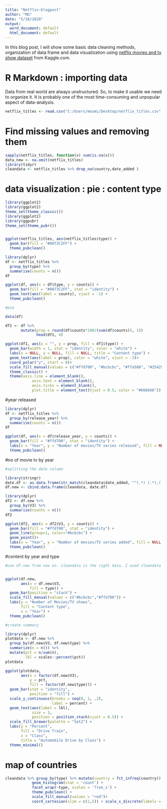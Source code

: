 ---
title: "Netflix-blogpost"
author: "MG"
date: "5/18/2020"
output:
  word_document: default
  html_document: default
---
In this blog post, I will show some basic data cleaning methods, organization of data frame and data visualization using [netflix movies and tv show dataset](https://www.kaggle.com/shivamb/netflix-shows) from Kaggle.com.

# R Markdown : importing data

Data from real world are always unstructured. So, to make it usable we need to organize it. It is probably one of the most time-consuming and unpopular aspect of data-analysis.



```{r}
netflix_titles <- read.csv("C:/Users/moumi/Desktop/netflix_titles.csv", na.strings=c("","NA"))

```

# Find missing values and removing them

```{r}

sapply(netflix_titles, function(x) sum(is.na(x)))
data_new <- na.omit(netflix_titles)
library(tidyr)
cleandata <- netflix_titles %>% drop_na(country,date_added )

```


# data visualization : pie : content type

```{r}
library(ggplot2)
library(ggplot2)
theme_set(theme_classic())
library(ggplot2)
library(ggpubr)
theme_set(theme_pubr())


ggplot(netflix_titles, aes(netflix_titles$type)) +
  geom_bar(fill = "#0073C2FF") +
  theme_pubclean()
```


```{r}
library(dplyr)
df <- netflix_titles %>%
  group_by(type) %>%
  summarise(counts = n())
df

ggplot(df, aes(x = df$type, y = counts)) +
  geom_bar(fill = "#0073C2FF", stat = "identity") +
  geom_text(aes(label = counts), vjust = -1) + 
  theme_pubclean()

#pie

data(df)

df1 <- df %>%
       mutate(prop = round(df$counts*100/(sum(df$counts)), 1))
              head(df1, 4)

ggplot(df1, aes(x = "", y = prop, fill = df1$type)) +
  geom_bar(width = 1, stat = "identity", color = "white") + 
  labs(x = NULL, y = NULL, fill = NULL, title = "Content type") +
  geom_text(aes(label = prop), color = "white", vjust = -3)+
  coord_polar("y", start = 0)+
  scale_fill_manual(values = c("#ffd700", "#bcbcbc", "#ffa500", "#254290")) +
  theme_classic() +
  theme(axis.line = element_blank(),
            axis.text = element_blank(),
            axis.ticks = element_blank(),
            plot.title = element_text(hjust = 0.5, color = "#666666"))
```

#year released
```{r}
library(dplyr)
df <- netflix_titles %>%
  group_by(release_year) %>%
  summarise(counts = n())
df

ggplot(df, aes(x = df$release_year, y = counts)) +
  geom_bar(fill = "#ffd700", stat = "identity") +
  labs(x = "Year", y = "Number of movies/TV series released", fill = NULL, title = NULL, tag="Figure 2", vjust= -3) +
  theme_pubclean()

```
#no of movie tv by year

```{r}
#splitting the date column

library(stringr)
date.df <- as.data.frame(str_match(cleandata$date_added, "^(.*) (.*),(.*)$")[,-1])
df.new <- cbind.data.frame(cleandata, date.df)

library(dplyr)
df2 <- df.new %>%
  group_by(V3) %>%
  summarise(counts = n())
df2

ggplot(df2, aes(x = df2$V3, y = counts)) +
  geom_bar(fill = "#ffd700", stat = "identity") +
  geom_line(group=1, color="#bcbcbc") +
  geom_point()+
  labs(x = "Year", y = "Number of movies/TV series added", fill = NULL, title = NULL, tag="Figure 3", vjust= 1) +
  theme_pubclean()
```

#content by year and type

```{r}

#use df.new from now on. cleandata is the right data. I used cleandata to find out df.new.


ggplot(df.new, 
       aes(x = df.new$V3, 
           fill = type)) + 
  geom_bar(position = "stack") +
  scale_fill_manual(values = c("#bcbcbc","#ffd700")) +
  labs(y = "Number of Movies/TV shows", 
       fill = "Content type",
       x = "Year") +
  theme_pubclean()

#create summary

library(dplyr)
plotdata <- df.new %>%
  group_by(df.new$V3, df.new$type) %>%
  summarize(n = n()) %>% 
  mutate(pct = n/sum(n),
         lbl = scales::percent(pct))
plotdata

ggplot(plotdata, 
       aes(x = factor(df.new$V3),
           y = pct,
           fill = factor(df.new$type))) + 
  geom_bar(stat = "identity",
           position = "fill") +
  scale_y_continuous(breaks = seq(0, 1, .2), 
                     label = percent) +
  geom_text(aes(label = lbl), 
            size = 3, 
            position = position_stack(vjust = 0.5)) +
  scale_fill_brewer(palette = "Set2") +
  labs(y = "Percent", 
       fill = "Drive Train",
       x = "Class",
       title = "Automobile Drive by Class") +
  theme_minimal()
```

# map of countries

```{r}
cleandata %>% group_by(type) %>% mutate(country = fct_infreq(country)) %>% ggplot(aes(x = country)) + 
            geom_histogram(stat = 'count') + 
            facet_wrap(~type, scales = 'free_x') + 
            theme_pubclean() +
            scale_fill_manual(values = "red")+
            coord_cartesian(xlim = c(1,5)) + scale_x_discrete(labels = function(x){str_wrap(x,20)}, breaks = function(x) {x[1:8]})
```

